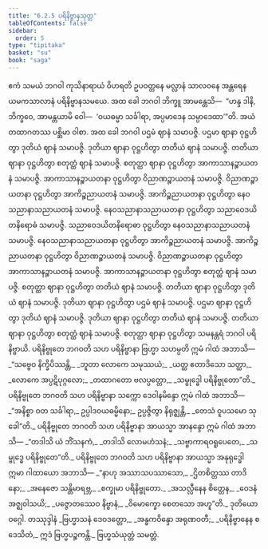 ```yaml
---
title: "6.2.5 ပရိနိဗ္ဗာနသုတ္တ"
tableOfContents: false
sidebar:
  order: 5
type: "tipitaka"
basket: "su"
book: "saga"
---
```



<DynamicBreadcrumb />

<Division number="186" book="saga">

<Paragraph number="1116" book="saga">
ဧကံ သမယံ ဘဂဝါ ကုသိနာရာယံ ဝိဟရတိ ဥပဝတ္တနေ မလ္လာနံ သာလဝနေ အန္တရေန ယမကသာလာနံ ပရိနိဗ္ဗာနသမယေ. အထ ခေါ ဘဂဝါ ဘိက္ခူ အာမန္တေသိ—  “ဟန္ဒ ဒါနိ, ဘိက္ခဝေ, အာမန္တယာမိ ဝေါ—  ‘ဝယဓမ္မာ သင်္ခါရာ, အပ္ပမာဒေန သမ္ပာဒေထာ’”တိ. အယံ တထာဂတဿ ပစ္ဆိမာ ဝါစာ.
</Paragraph>

<Paragraph number="1117" book="saga">
အထ ခေါ ဘဂဝါ ပဌမံ ဈာနံ သမာပဇ္ဇိ. ပဌမာ ဈာနာ ဝုဋ္ဌဟိတွာ ဒုတိယံ ဈာနံ သမာပဇ္ဇိ. ဒုတိယာ ဈာနာ ဝုဋ္ဌဟိတွာ တတိယံ ဈာနံ သမာပဇ္ဇိ. တတိယာ ဈာနာ ဝုဋ္ဌဟိတွာ စတုတ္ထံ ဈာနံ သမာပဇ္ဇိ. စတုတ္ထာ ဈာနာ ဝုဋ္ဌဟိတွာ အာကာသာနဉ္စာယတနံ သမာပဇ္ဇိ. အာကာသာနဉ္စာယတနာ ဝုဋ္ဌဟိတွာ ဝိညာဏဉ္စာယတနံ သမာပဇ္ဇိ. ဝိညာဏဉ္စာယတနာ ဝုဋ္ဌဟိတွာ အာကိဉ္စညာယတနံ သမာပဇ္ဇိ. အာကိဉ္စညာယတနာ ဝုဋ္ဌဟိတွာ နေဝသညာနာသညာယတနံ သမာပဇ္ဇိ. နေဝသညာနာသညာယတနာ ဝုဋ္ဌဟိတွာ သညာဝေဒယိတနိရောဓံ သမာပဇ္ဇိ.
</Paragraph>

<Paragraph number="1118" book="saga">
သညာဝေဒယိတနိရောဓာ ဝုဋ္ဌဟိတွာ နေဝသညာနာသညာယတနံ သမာပဇ္ဇိ. နေဝသညာနာသညာယတနာ ဝုဋ္ဌဟိတွာ အာကိဉ္စညာယတနံ သမာပဇ္ဇိ. အာကိဉ္စညာယတနာ ဝုဋ္ဌဟိတွာ ဝိညာဏဉ္စာယတနံ သမာပဇ္ဇိ. ဝိညာဏဉ္စာယတနာ ဝုဋ္ဌဟိတွာ အာကာသာနဉ္စာယတနံ သမာပဇ္ဇိ. အာကာသာနဉ္စာယတနာ ဝုဋ္ဌဟိတွာ စတုတ္ထံ ဈာနံ သမာပဇ္ဇိ. စတုတ္ထာ ဈာနာ ဝုဋ္ဌဟိတွာ တတိယံ ဈာနံ သမာပဇ္ဇိ. တတိယာ ဈာနာ ဝုဋ္ဌဟိတွာ ဒုတိယံ ဈာနံ သမာပဇ္ဇိ. ဒုတိယာ ဈာနာ ဝုဋ္ဌဟိတွာ ပဌမံ ဈာနံ သမာပဇ္ဇိ. ပဌမာ ဈာနာ ဝုဋ္ဌဟိတွာ ဒုတိယံ ဈာနံ သမာပဇ္ဇိ. ဒုတိယာ ဈာနာ ဝုဋ္ဌဟိတွာ တတိယံ ဈာနံ သမာပဇ္ဇိ. တတိယာ ဈာနာ ဝုဋ္ဌဟိတွာ စတုတ္ထံ ဈာနံ သမာပဇ္ဇိ. စတုတ္ထာ ဈာနာ ဝုဋ္ဌဟိတွာ သမနန္တရံ ဘဂဝါ ပရိနိဗ္ဗာယိ. ပရိနိဗ္ဗုတေ ဘဂဝတိ သဟ ပရိနိဗ္ဗာနာ ဗြဟ္မာ သဟမ္ပတိ ဣမံ ဂါထံ အဘာသိ—
</Paragraph>

<Paragraph number="1119" type="verses" book="saga">
_“သဗ္ဗေဝ နိက္ခိပိဿန္တိ,_  
_ဘူတာ လောကေ သမုဿယံ;_  
_ယတ္ထ ဧတာဒိသော သတ္ထာ,_  
_လောကေ အပ္ပဋိပုဂ္ဂလော;_  
_တထာဂတော ဗလပ္ပတ္တော,_  
_သမ္ဗုဒ္ဓေါ ပရိနိဗ္ဗုတော”တိ._  

</Paragraph>

<Paragraph number="1120" book="saga">
ပရိနိဗ္ဗုတေ ဘဂဝတိ သဟ ပရိနိဗ္ဗာနာ သက္ကော ဒေဝါနမိန္ဒော ဣမံ ဂါထံ အဘာသိ—
</Paragraph>

<Paragraph number="1121" book="saga">
_“အနိစ္စာ ဝတ သင်္ခါရာ,_  
ဥပ္ပါဒဝယဓမ္မိနော;_  
ဥပ္ပဇ္ဇိတွာ နိရုဇ္ဈန္တိ,_  
_တေသံ ဝူပသမော သုခေါ”တိ._  

</Paragraph>

<Paragraph number="1122" book="saga">
ပရိနိဗ္ဗုတေ ဘဂဝတိ သဟ ပရိနိဗ္ဗာနာ အာယသ္မာ အာနန္ဒော ဣမံ ဂါထံ အဘာသိ—
</Paragraph>

<Paragraph number="1123" type="verses" book="saga">
_“တဒါသိ ယံ ဘိံသနကံ,_  
_တဒါသိ လောမဟံသနံ;_  
_သဗ္ဗာကာရဝရူပေတေ,_  
_သမ္ဗုဒ္ဓေ ပရိနိဗ္ဗုတေ”တိ._  

</Paragraph>

<Paragraph number="1124" book="saga">
ပရိနိဗ္ဗုတေ ဘဂဝတိ သဟ ပရိနိဗ္ဗာနာ အာယသ္မာ အနုရုဒ္ဓေါ ဣမာ ဂါထာယော အဘာသိ—
</Paragraph>

<Paragraph number="1125" type="verses" book="saga">
_“နာဟု အဿာသပဿာသော,_  
_ဌိတစိတ္တဿ တာဒိနော;_  
_အနေဇော သန္တိမာရဗ္ဘ,_  
_စက္ခုမာ ပရိနိဗ္ဗုတော._  

</Paragraph>

<Paragraph number="1126" type="verses" book="saga">
_အသလ္လီနေန စိတ္တေန,_  
_ဝေဒနံ အဇ္ဈဝါသယိ;_  
_ပဇ္ဇောတဿေဝ နိဗ္ဗာနံ,_  
_ဝိမောက္ခော စေတသော အဟူ”တိ._  


</Paragraph>
</Division>

<Paragraph number="1127" type="center" book="saga">
ဒုတိယော ဝဂ္ဂေါ.



</Paragraph>

<Paragraph number="1128" type="center" book="saga">
တဿုဒ္ဒါနံ


</Paragraph>

<Paragraph number="1129" type="verses" book="saga">
_ဗြဟ္မာသနံ ဒေဝဒတ္တော,_  
_အန္ဓကဝိန္ဒော အရုဏဝတီ;_  
_ပရိနိဗ္ဗာနေန စ ဒေသိတံ,_  
ဣဒံ ဗြဟ္မပဉ္စကန္တိ._  


</Paragraph>

<Paragraph number="1130" type="center" book="saga">
ဗြဟ္မသံယုတ္တံ သမတ္တံ.
</Paragraph>